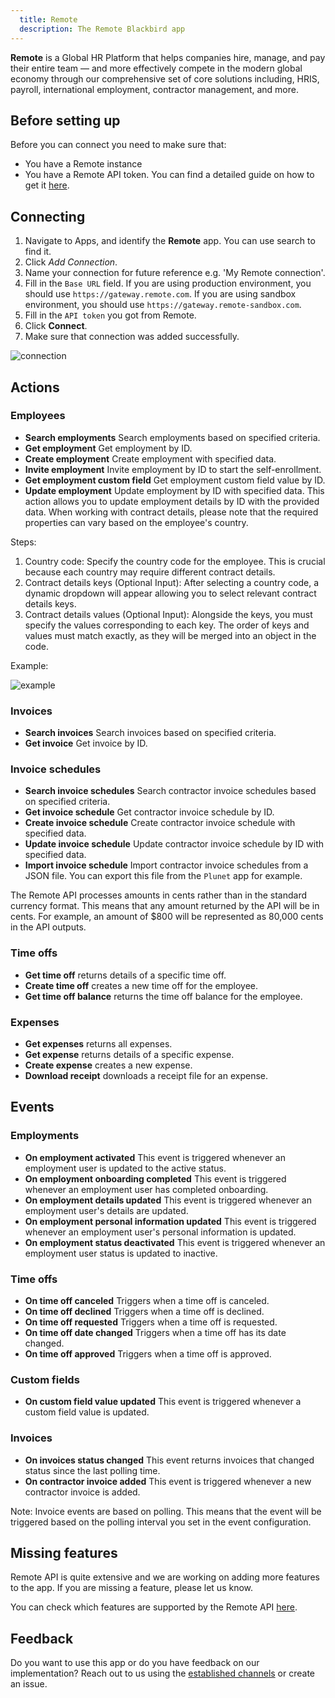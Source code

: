 ```yaml
---
  title: Remote
  description: The Remote Blackbird app
---
```


<LinkCard title="View on Github" target="_blank" href="https://github.com/bb-io/Remote" icon="github" />

**Remote** is a Global HR Platform that helps companies hire, manage, and pay their entire team — and more effectively compete in the modern global economy through our comprehensive set of core solutions including, HRIS, payroll, international employment, contractor management, and more.

## Before setting up

Before you can connect you need to make sure that:

- You have a Remote instance
- You have a Remote API token. You can find a detailed guide on how to get it [here](https://remote.com/resources/api/auth-and-authorization).

## Connecting

1. Navigate to Apps, and identify the **Remote** app. You can use search to find it.
2. Click _Add Connection_.
3. Name your connection for future reference e.g. 'My Remote connection'.
4. Fill in the `Base URL` field. If you are using production environment, you should use `https://gateway.remote.com`. If you are using sandbox environment, you should use `https://gateway.remote-sandbox.com`.
5. Fill in the `API token` you got from Remote.
6. Click **Connect**.
7. Make sure that connection was added successfully.

![connection](https://raw.githubusercontent.com/bb-io/Remote/main/./image/README/connecting.png)

## Actions

### Employees

- **Search employments** Search employments based on specified criteria.
- **Get employment** Get employment by ID.
- **Create employment** Create employment with specified data.
- **Invite employment** Invite employment by ID to start the self-enrollment.
- **Get employment custom field** Get employment custom field value by ID.
- **Update employment** Update employment by ID with specified data. This action allows you to update employment details by ID with the provided data. When working with contract details, please note that the required properties can vary based on the employee's country.

Steps:

1. Country code: Specify the country code for the employee. This is crucial because each country may require different contract details.
2. Contract details keys (Optional Input): After selecting a country code, a dynamic dropdown will appear allowing you to select relevant contract details keys.
3. Contract details values (Optional Input): Alongside the keys, you must specify the values corresponding to each key. The order of keys and values must match exactly, as they will be merged into an object in the code.

Example:

![example](https://raw.githubusercontent.com/bb-io/Remote/main/./image/README/UpdateEmploymentExample.png)

### Invoices

- **Search invoices** Search invoices based on specified criteria.
- **Get invoice** Get invoice by ID.

### Invoice schedules

- **Search invoice schedules** Search сontractor invoice schedules based on specified criteria.
- **Get invoice schedule** Get сontractor invoice schedule by ID.
- **Create invoice schedule** Create сontractor invoice schedule with specified data.
- **Update invoice schedule** Update сontractor invoice schedule by ID with specified data.
- **Import invoice schedule** Import сontractor invoice schedules from a JSON file. You can export this file from the `Plunet` app for example.

The Remote API processes amounts in cents rather than in the standard currency format. This means that any amount returned by the API will be in cents. For example, an amount of $800 will be represented as 80,000 cents in the API outputs.


### Time offs

- **Get time off** returns details of a specific time off.
- **Create time off** creates a new time off for the employee.
- **Get time off balance** returns the time off balance for the employee.

### Expenses

- **Get expenses** returns all expenses.
- **Get expense** returns details of a specific expense.
- **Create expense** creates a new expense.
- **Download receipt** downloads a receipt file for an expense.

## Events

### Employments

- **On employment activated** This event is triggered whenever an employment user is updated to the active status.
- **On employment onboarding completed** This event is triggered whenever an employment user has completed onboarding.
- **On employment details updated** This event is triggered whenever an employment user's details are updated.
- **On employment personal information updated** This event is triggered whenever an employment user's personal information is updated.
- **On employment status deactivated** This event is triggered whenever an employment user status is updated to inactive.

### Time offs

- **On time off canceled** Triggers when a time off is canceled.
- **On time off declined** Triggers when a time off is declined.
- **On time off requested** Triggers when a time off is requested.
- **On time off date changed** Triggers when a time off has its date changed.
- **On time off approved** Triggers when a time off is approved.

### Custom fields

- **On custom field value updated** This event is triggered whenever a custom field value is updated.

### Invoices

- **On invoices status changed** This event returns invoices that changed status since the last polling time. 
- **On contractor invoice added** This event is triggered whenever a new contractor invoice is added.

Note: Invoice events are based on polling. This means that the event will be triggered based on the polling interval you set in the event configuration.

## Missing features

Remote API is quite extensive and we are working on adding more features to the app. If you are missing a feature, please let us know.

You can check which features are supported by the Remote API [here](https://remote.com/resources/api/reference#section/Authentication).

## Feedback

Do you want to use this app or do you have feedback on our implementation? Reach out to us using the [established channels](https://www.blackbird.io/) or create an issue.

